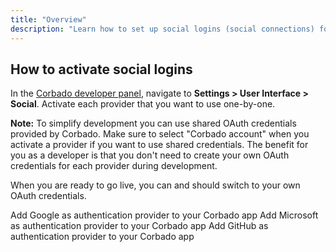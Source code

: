 ```yaml
---
title: "Overview"
description: "Learn how to set up social logins (social connections) for sign-up and login."
---
```


## How to activate social logins
In the [Corbado developer panel](https://app.corbado.com), navigate to **Settings > User Interface > Social**.
Activate each provider that you want to use one-by-one.

**Note:**
To simplify development you can use shared OAuth credentials provided by Corbado.
Make sure to select "Corbado account" when you activate a provider if you want to use shared credentials.
The benefit for you as a developer is that you don't need to create your own OAuth credentials for each provider during development.

When you are ready to go live, you can and should switch to your own OAuth credentials.

<CardGroup>
  <Card title="Google" icon="google" href="/corbado-complete/overview/configuration/social-logins/google">
    Add Google as authentication provider to your Corbado app
  </Card>
  <Card title="Microsoft" icon="microsoft" href="/corbado-complete/overview/configuration/social-logins/microsoft">
   Add Microsoft as authentication provider to your Corbado app
  </Card>
  <Card title="GitHub" icon="github" href="/corbado-complete/overview/configuration/social-logins/github">
    Add GitHub as authentication provider to your Corbado app
  </Card>
</CardGroup>